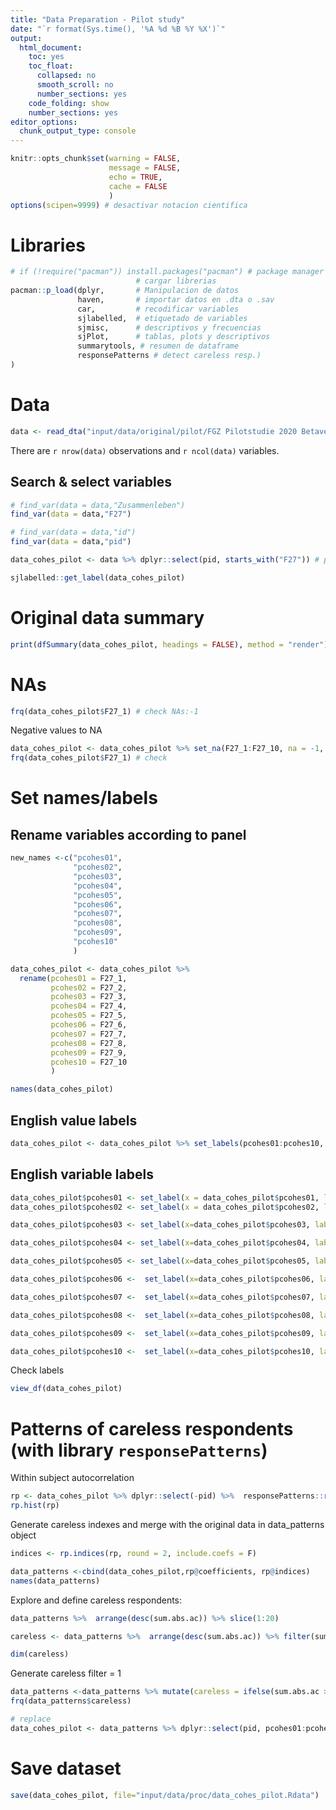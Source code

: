 ---
title: "Data Preparation - Pilot study"
date: "`r format(Sys.time(), '%A %d %B %Y %X')`"
output:
  html_document:
    toc: yes
    toc_float:
      collapsed: no
      smooth_scroll: no
      number_sections: yes
    code_folding: show
    number_sections: yes
editor_options:
  chunk_output_type: console
---


```{r setup, echo=FALSE}
knitr::opts_chunk$set(warning = FALSE,
                      message = FALSE,
                      echo = TRUE,
                      cache = FALSE
                      )
options(scipen=9999) # desactivar notacion cientifica
```



# Libraries

```{r}
# if (!require("pacman")) install.packages("pacman") # package manager
                            # cargar librerias
pacman::p_load(dplyr,       # Manipulacion de datos
               haven,       # importar datos en .dta o .sav
               car,         # recodificar variables
               sjlabelled,  # etiquetado de variables
               sjmisc,      # descriptivos y frecuencias
               sjPlot,      # tablas, plots y descriptivos
               summarytools, # resumen de dataframe
               responsePatterns # detect careless resp.)
)

```

# Data

```{r}
data <- read_dta("input/data/original/pilot/FGZ Pilotstudie 2020 Betaversion.dta")

```

There are `r nrow(data)` observations and `r ncol(data)` variables.

## Search & select variables

```{r}
# find_var(data = data,"Zusammenleben")
find_var(data = data,"F27")

# find_var(data = data,"id")
find_var(data = data,"pid")

data_cohes_pilot <- data %>% dplyr::select(pid, starts_with("F27")) # pid: person ID

sjlabelled::get_label(data_cohes_pilot)
```

# Original data summary

```{r}
print(dfSummary(data_cohes_pilot, headings = FALSE), method = "render")
```

# NAs

```{r}
frq(data_cohes_pilot$F27_1) # check NAs:-1
```

Negative values to NA

```{r}
data_cohes_pilot <- data_cohes_pilot %>% set_na(F27_1:F27_10, na = -1, drop.levels = TRUE)
frq(data_cohes_pilot$F27_1) # check 

```

# Set names/labels

## Rename variables according to panel

```{r}
new_names <-c("pcohes01",
              "pcohes02",
              "pcohes03",
              "pcohes04",
              "pcohes05",
              "pcohes06",
              "pcohes07",
              "pcohes08",
              "pcohes09",
              "pcohes10"
              )

data_cohes_pilot <- data_cohes_pilot %>%  
  rename(pcohes01 = F27_1,
         pcohes02 = F27_2,
         pcohes03 = F27_3,
         pcohes04 = F27_4,
         pcohes05 = F27_5,
         pcohes06 = F27_6,
         pcohes07 = F27_7,
         pcohes08 = F27_8,
         pcohes09 = F27_9,
         pcohes10 = F27_10
         )

names(data_cohes_pilot)

```


## English value labels

```{r}
data_cohes_pilot <- data_cohes_pilot %>% set_labels(pcohes01:pcohes10, labels = c("Not at all", "Rather not","In part", "Rather so", "Totally"))

```

## English variable labels

```{r}
data_cohes_pilot$pcohes01 <- set_label(x = data_cohes_pilot$pcohes01, label = "Place in society")
data_cohes_pilot$pcohes02 <- set_label(x = data_cohes_pilot$pcohes02, label = "Develop freely")

data_cohes_pilot$pcohes03 <- set_label(x=data_cohes_pilot$pcohes03, label= "Share values")

data_cohes_pilot$pcohes04 <- set_label(x=data_cohes_pilot$pcohes04, label= "Different cultures")

data_cohes_pilot$pcohes05 <- set_label(x=data_cohes_pilot$pcohes05, label= "Law & order")

data_cohes_pilot$pcohes06 <-  set_label(x=data_cohes_pilot$pcohes06, label= "Live as wanted")

data_cohes_pilot$pcohes07 <-  set_label(x=data_cohes_pilot$pcohes07, label= "Compromises worked out")

data_cohes_pilot$pcohes08 <-  set_label(x=data_cohes_pilot$pcohes08, label= "Clear leadership")

data_cohes_pilot$pcohes09 <-  set_label(x=data_cohes_pilot$pcohes09, label= "Tight links")

data_cohes_pilot$pcohes10 <-  set_label(x=data_cohes_pilot$pcohes10, label= "Live freely")

```


Check labels

```{r}
view_df(data_cohes_pilot)
```


# Patterns of careless respondents (with library `responsePatterns`)

Within subject autocorrelation

```{r eval=FALSE}
rp <- data_cohes_pilot %>% dplyr::select(-pid) %>%  responsePatterns::rp.acors(., max.lag = 5, na.rm = TRUE)
rp.hist(rp)
```

Generate careless indexes and merge with the original data in data_patterns object

```{r}
indices <- rp.indices(rp, round = 2, include.coefs = F)

data_patterns <-cbind(data_cohes_pilot,rp@coefficients, rp@indices)
names(data_patterns)


```


Explore and define careless respondents:
```{r}
data_patterns %>%  arrange(desc(sum.abs.ac)) %>% slice(1:20)

careless <- data_patterns %>%  arrange(desc(sum.abs.ac)) %>% filter(sum.abs.ac>=4)

dim(careless)
```


Generate careless filter = 1

```{r}
data_patterns <-data_patterns %>% mutate(careless = ifelse(sum.abs.ac > 4, 1, 0))
frq(data_patterns$careless)

# replace
data_cohes_pilot <- data_patterns %>% dplyr::select(pid, pcohes01:pcohes10,careless)

```


# Save dataset

```{r}
save(data_cohes_pilot, file="input/data/proc/data_cohes_pilot.Rdata")
```
